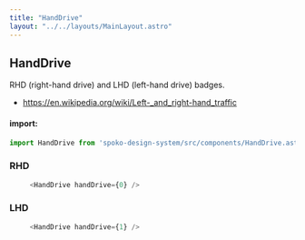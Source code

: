 ```yaml
---
title: "HandDrive"
layout: "../../layouts/MainLayout.astro"
---
```



## HandDrive
RHD (right-hand drive) and LHD (left-hand drive) badges.
- https://en.wikipedia.org/wiki/Left-_and_right-hand_traffic

#### import:

```js
import HandDrive from 'spoko-design-system/src/components/HandDrive.astro'
```


### RHD

<div class="component-preview">
     <HandDrive handDrive={0}  />
</div>

```js
     <HandDrive handDrive={0} />
```



### LHD
<div class="component-preview">
     <HandDrive handDrive={1}  />
</div>

```js
     <HandDrive handDrive={1} />
```
